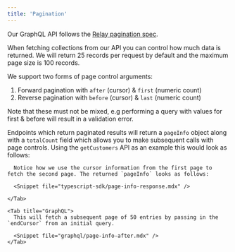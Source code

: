 ```yaml
---
title: 'Pagination'
---
```


Our GraphQL API follows the [Relay pagination spec](https://relay.dev/graphql/connections.htm).

When fetching collections from our API you can control how much data is returned. We will return 25 records per request by default and the maximum page size is 100 records.

We support two forms of page control arguments:

1. Forward pagination with `after` (cursor) & `first` (numeric count)
1. Reverse pagination with `before` (cursor) & `last` (numeric count)

Note that these must not be mixed, e.g performing a query with values for first & before will result in a validation error.

Endpoints which return paginated results will return a `pageInfo` object along with a `totalCount` field which allows you to make subsequent calls with page controls. Using the `getCustomers` API as an example this would look as follows:

<Tabs>
    <Tab title="Typescript SDK">
      <Snippet file="typescript-sdk/page-info-after.mdx" />

      Notice how we use the cursor information from the first page to fetch the second page. The returned `pageInfo` looks as follows:

      <Snippet file="typescript-sdk/page-info-response.mdx" />

    </Tab>

    <Tab title="GraphQL">
      This will fetch a subsequent page of 50 entries by passing in the `endCursor` from an initial query.

      <Snippet file="graphql/page-info-after.mdx" />
    </Tab>

</Tabs>
